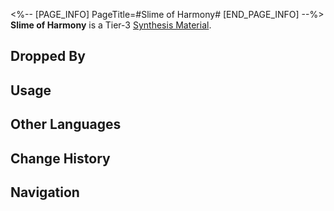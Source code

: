 <%-- [PAGE_INFO]
PageTitle=#Slime of Harmony#
[END_PAGE_INFO] --%>
{{Item Infobox
|id          = 182007
|image       = Item Slime of Harmony.png
|type        = Synthesis Material
|invCategory = Other Materials
|rarity      = 3
|effect      = Tier 3 Synthesis Material
|description = A torus that seems to possess the power of Harmony.<br />It only has one surface. No matter where you depart, you're destined to not reach your destination.<br />A tiny complaint would be that it is a bit sticky, as if it does not want to let you go.
|source1     = [[Stargazer Navalia: Entranced Ingenium: Obedient Dracolion or other enemies]]
}}
{{Description|''"All are connected and the wind of blessing breathes across the lands!"''}}
'''Slime of Harmony''' is a Tier-3 [[Synthesis Material]].

==Dropped By==
{{Dropped By}}

==Usage==
{{Craft Usage}}

==Other Languages==
{{Other Languages
|en   = Slime of Harmony
|zhs  = 同谐黏液
|zht  = 同諧黏液
|ja   = 調和の粘液
|ko   = 화합의 점액
|es   = Limo de la Armonía
|fr   = Mucus de l'Harmonie
|ru   = Слизь Гармонии
|th   = Slime of Harmony
|vi   = Chất Dính Hòa Hợp
|de   = Schleim der Harmonie
|id   = Slime of Harmony
|pt   = Limo da Harmonia
}}

==Change History==
{{Change History|1.0}}

==Navigation==
{{Synthesis Material Navbox}}
